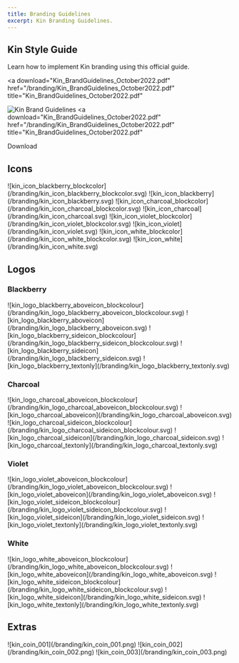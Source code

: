 ```yaml
---
title: Branding Guidelines
excerpt: Kin Branding Guidelines.
---
```


## Kin Style Guide

Learn how to implement Kin branding using this official guide.

<a
  download="Kin_BrandGuidelines_October2022.pdf"
  href="/branding/Kin_BrandGuidelines_October2022.pdf"
  title="Kin_BrandGuidelines_October2022.pdf"
>
  ![Kin Brand Guidelines](/branding/Kin_Brand_Guidelines.png)
</a>
<a
  download="Kin_BrandGuidelines_October2022.pdf"
  href="/branding/Kin_BrandGuidelines_October2022.pdf"
  title="Kin_BrandGuidelines_October2022.pdf"
>
  Download
</a>

## Icons

<div className="mt-8 grid gap-6 md:grid-cols-4">
  <BrandImage name="kin_icon_blackberry_blockcolor" svg png dark>
    ![kin_icon_blackberry_blockcolor](/branding/kin_icon_blackberry_blockcolor.svg)
  </BrandImage>
  <BrandImage name="kin_icon_blackberry" svg png dark>
    ![kin_icon_blackberry](/branding/kin_icon_blackberry.svg)
  </BrandImage>
  <BrandImage name="kin_icon_charcoal_blockcolor" svg png dark>
    ![kin_icon_charcoal_blockcolor](/branding/kin_icon_charcoal_blockcolor.svg)
  </BrandImage>
  <BrandImage name="kin_icon_charcoal" svg png dark>
    ![kin_icon_charcoal](/branding/kin_icon_charcoal.svg)
  </BrandImage>
  <BrandImage name="kin_icon_violet_blockcolor" svg png>
    ![kin_icon_violet_blockcolor](/branding/kin_icon_violet_blockcolor.svg)
  </BrandImage>
  <BrandImage name="kin_icon_violet" svg png>
    ![kin_icon_violet](/branding/kin_icon_violet.svg)
  </BrandImage>
  <BrandImage name="kin_icon_white_blockcolor" svg png light>
    ![kin_icon_white_blockcolor](/branding/kin_icon_white_blockcolor.svg)
  </BrandImage>
  <BrandImage name="kin_icon_white" svg png light>
    ![kin_icon_white](/branding/kin_icon_white.svg)
  </BrandImage>
</div>

## Logos

### Blackberry

<div className="mt-8 grid gap-6 md:grid-cols-4">
  <BrandImage name="kin_logo_blackberry_aboveicon_blockcolour" svg png dark>
    ![kin_logo_blackberry_aboveicon_blockcolour](/branding/kin_logo_blackberry_aboveicon_blockcolour.svg)
  </BrandImage>
  <BrandImage name="kin_logo_blackberry_aboveicon" svg png dark>
    ![kin_logo_blackberry_aboveicon](/branding/kin_logo_blackberry_aboveicon.svg)
  </BrandImage>
  <BrandImage name="kin_logo_blackberry_sideicon_blockcolour" svg png dark>
    ![kin_logo_blackberry_sideicon_blockcolour](/branding/kin_logo_blackberry_sideicon_blockcolour.svg)
  </BrandImage>
  <BrandImage name="kin_logo_blackberry_sideicon" svg png dark>
    ![kin_logo_blackberry_sideicon](/branding/kin_logo_blackberry_sideicon.svg)
  </BrandImage>
  <BrandImage name="kin_logo_blackberry_textonly" svg png dark>
    ![kin_logo_blackberry_textonly](/branding/kin_logo_blackberry_textonly.svg)
  </BrandImage>
</div>

### Charcoal

<div className="mt-8 grid gap-6 md:grid-cols-4">
  <BrandImage name="kin_logo_charcoal_aboveicon_blockcolour" svg png dark>
    ![kin_logo_charcoal_aboveicon_blockcolour](/branding/kin_logo_charcoal_aboveicon_blockcolour.svg)
  </BrandImage>
  <BrandImage name="kin_logo_charcoal_aboveicon" svg png dark>
    ![kin_logo_charcoal_aboveicon](/branding/kin_logo_charcoal_aboveicon.svg)
  </BrandImage>
  <BrandImage name="kin_logo_charcoal_sideicon_blockcolour" svg png dark>
    ![kin_logo_charcoal_sideicon_blockcolour](/branding/kin_logo_charcoal_sideicon_blockcolour.svg)
  </BrandImage>
  <BrandImage name="kin_logo_charcoal_sideicon" svg png dark>
    ![kin_logo_charcoal_sideicon](/branding/kin_logo_charcoal_sideicon.svg)
  </BrandImage>
  <BrandImage name="kin_logo_charcoal_textonly" svg png dark>
    ![kin_logo_charcoal_textonly](/branding/kin_logo_charcoal_textonly.svg)
  </BrandImage>
</div>

### Violet

<div className="mt-8 grid gap-6 md:grid-cols-4">
  <BrandImage name="kin_logo_violet_aboveicon_blockcolour" svg png>
    ![kin_logo_violet_aboveicon_blockcolour](/branding/kin_logo_violet_aboveicon_blockcolour.svg)
  </BrandImage>
  <BrandImage name="kin_logo_violet_aboveicon" svg png>
    ![kin_logo_violet_aboveicon](/branding/kin_logo_violet_aboveicon.svg)
  </BrandImage>
  <BrandImage name="kin_logo_violet_sideicon_blockcolour" svg png>
    ![kin_logo_violet_sideicon_blockcolour](/branding/kin_logo_violet_sideicon_blockcolour.svg)
  </BrandImage>
  <BrandImage name="kin_logo_violet_sideicon" svg png>
    ![kin_logo_violet_sideicon](/branding/kin_logo_violet_sideicon.svg)
  </BrandImage>
  <BrandImage name="kin_logo_violet_textonly" svg png>
    ![kin_logo_violet_textonly](/branding/kin_logo_violet_textonly.svg)
  </BrandImage>
</div>

### White

<div className="mt-8 grid gap-6 md:grid-cols-4">
  <BrandImage name="kin_logo_white_aboveicon_blockcolour" svg png light>
    ![kin_logo_white_aboveicon_blockcolour](/branding/kin_logo_white_aboveicon_blockcolour.svg)
  </BrandImage>
  <BrandImage name="kin_logo_white_aboveicon" svg png light>
    ![kin_logo_white_aboveicon](/branding/kin_logo_white_aboveicon.svg)
  </BrandImage>
  <BrandImage name="kin_logo_white_sideicon_blockcolour" svg png light>
    ![kin_logo_white_sideicon_blockcolour](/branding/kin_logo_white_sideicon_blockcolour.svg)
  </BrandImage>
  <BrandImage name="kin_logo_white_sideicon" svg png light>
    ![kin_logo_white_sideicon](/branding/kin_logo_white_sideicon.svg)
  </BrandImage>
  <BrandImage name="kin_logo_white_textonly" svg png light>
    ![kin_logo_white_textonly](/branding/kin_logo_white_textonly.svg)
  </BrandImage>
</div>

## Extras

<div className="mt-8 grid gap-6 md:grid-cols-4">
  <BrandImage name="kin_coin_001" png>
    ![kin_coin_001](/branding/kin_coin_001.png)
  </BrandImage>
  <BrandImage name="kin_coin_002" png light>
    ![kin_coin_002](/branding/kin_coin_002.png)
  </BrandImage>
  <BrandImage name="kin_coin_003" png light>
    ![kin_coin_003](/branding/kin_coin_003.png)
  </BrandImage>
</div>
